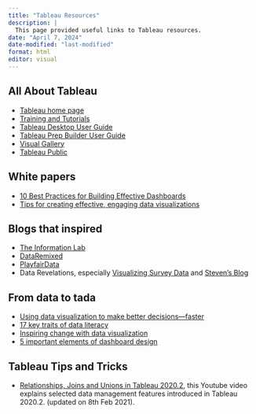 ```yaml
---
title: "Tableau Resources"
description: |
  This page provided useful links to Tableau resources.
date: "April 7, 2024"
date-modified: "last-modified"
format: html
editor: visual
---
```


## All About Tableau

-   [Tableau home page](http://www.tableausoftware.com/)
-   [Training and Tutorials](http://www.tableausoftware.com/learn/training)
-   [Tableau Desktop User Guide](https://help.tableau.com/current/pro/desktop/en-us/default.htm)
-   [Tableau Prep Builder User Guide](https://help.tableau.com/current/prep/en-us/prep_welcome.htm)
-   [Visual Gallery](http://www.tableausoftware.com/learn/gallery)
-   [Tableau Public](https://public.tableau.com/en-us/s/)

## White papers

-   [10 Best Practices for Building Effective Dashboards](https://www.tableau.com/learn/whitepapers/10-best-practices-building-effective-dashboards)
-   [Tips for creating effective, engaging data visualizations](https://www.tableau.com/learn/articles/data-visualization-tips)

## Blogs that inspired

-   [The Information Lab](http://www.theinformationlab.co.uk/blog/)
-   [DataRemixed](http://dataremixed.com/)
-   [PlayfairData](https://playfairdata.com/blog/)
-   Data Revelations, especially [Visualizing Survey Data](https://www.datarevelations.com/visualizing-survey-data/) and [Steven's Blog](https://www.datarevelations.com/resources/)

## From data to tada

-   [Using data visualization to make better decisions---faster](https://www.tableau.com/learn/webinars/using-data-visualization-make-better-decisions-faster)
-   [17 key traits of data literacy](https://www.tableau.com/learn/webinars/breaking-down-17-key-traits-data-literacy%20Breaking%20down)
-   [Inspiring change with data visualization](https://www.tableau.com/learn/webinars/inspiring-change-data-visualization)
-   [5 important elements of dashboard design](https://www.tableau.com/learn/webinars/5-important-elements-dashboard-design)

## Tableau Tips and Tricks

-   [Relationships, Joins and Unions in Tableau 2020.2](https://www.youtube.com/watch?v=EL1m1akHhC4), this Youtube video explains selected data management features introduced in Tableau 2020.2. (updated on 8th Feb 2021).
